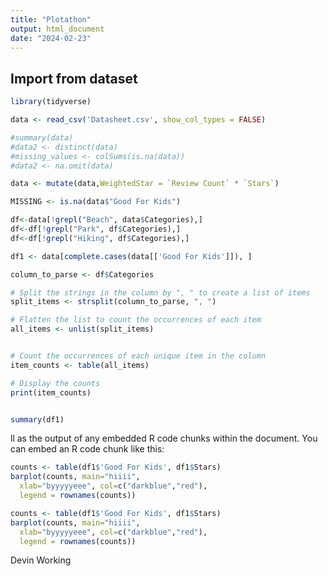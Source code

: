 ```yaml
---
title: "Plotathon"
output: html_document
date: "2024-02-23"
---
```


## Import from dataset

```r
library(tidyverse)

data <- read_csv('Datasheet.csv', show_col_types = FALSE)

#summary(data)
#data2 <- distinct(data)
#missing_values <- colSums(is.na(data))
#data2 <- na.omit(data)

data <- mutate(data,WeightedStar = `Review Count` * `Stars`)

MISSING <- is.na(data$"Good For Kids")

df<-data[!grepl("Beach", data$Categories),]
df<-df[!grepl("Park", df$Categories),]
df<-df[!grepl("Hiking", df$Categories),]

df1 <- data[complete.cases(data[['Good For Kids']]), ]

column_to_parse <- df$Categories

# Split the strings in the column by ", " to create a list of items
split_items <- strsplit(column_to_parse, ", ")

# Flatten the list to count the occurrences of each item
all_items <- unlist(split_items)


# Count the occurrences of each unique item in the column
item_counts <- table(all_items)

# Display the counts
print(item_counts)


summary(df1)

```

ll as the output of any embedded R code chunks within the document. You can embed an R code chunk like this:

```r
counts <- table(df1$'Good For Kids', df1$Stars)
barplot(counts, main="hiiii",
  xlab="byyyyyeee", col=c("darkblue","red"),
  legend = rownames(counts))

counts <- table(df1$'Good For Kids', df1$Stars)
barplot(counts, main="hiiii",
  xlab="byyyyyeee", col=c("darkblue","red"),
  legend = rownames(counts))
```

Devin Working

```r




```




